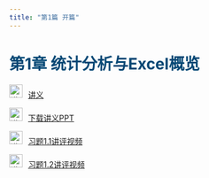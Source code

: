 ```yaml
---
title: "第1篇 开篇"
---
```


<h1 style="color: #044875;"> 第1章 统计分析与Excel概览 </h1>

<img src="img/teacher.png" alt="讲义" style="width: 24px; height: 24px;margin-right: 10px">[讲义](https://lizongzhang.github.io/excelstat/chap1.html)

<img src="img/download.png" alt="讲义" style="width: 24px; height: 24px;margin-right: 10px">[下载讲义PPT](https://github.com/lizongzhang/excelstat/blob/main/docs/chap1_slide.pptx?raw=true)

<img src="img/video.png" alt="讲义" style="width: 24px; height: 24px;margin-right: 10px">[习题1.1讲评视频]()

<img src="img/video.png" alt="讲义" style="width: 24px; height: 24px;margin-right: 10px">[习题1.2讲评视频]()


